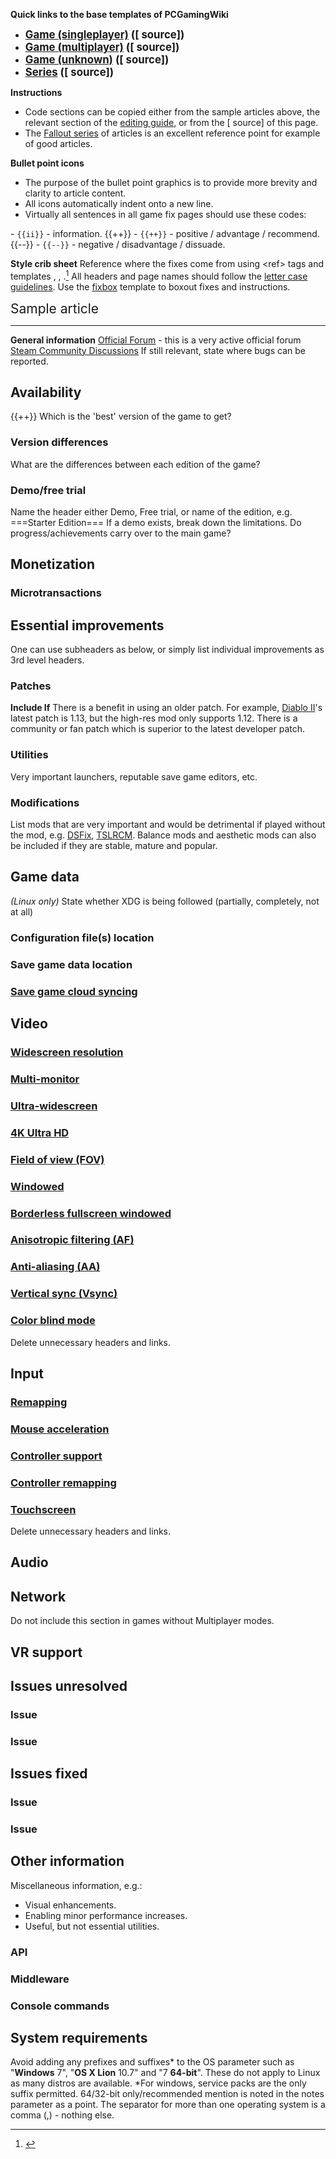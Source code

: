 <!-- 
Remember to document any changes you make to the sample article here: http://community.pcgamingwiki.com/topic/104-sample-article-modifications/
This exists for a reason, please use it if you make changes worth noting.
-->
'''Quick links to the base templates of PCGamingWiki'''
* <big>'''<span class="plainlinks">[[PCGamingWiki:Sample article/Game (singleplayer)|Game (singleplayer)]] ([{{fullurl:PCGamingWiki:Sample_article/Game_(singleplayer)|action=edit}} source])</span>'''</big>
* <big>'''<span class="plainlinks">[[PCGamingWiki:Sample article/Game (multiplayer)|Game (multiplayer)]] ([{{fullurl:PCGamingWiki:Sample_article/Game_(multiplayer)|action=edit}} source])</span>'''</big>
* <big>'''<span class="plainlinks">[[PCGamingWiki:Sample article/Game (unknown)|Game (unknown)]] ([{{fullurl:PCGamingWiki:Sample_article/Game_(unknown)|action=edit}} source])</span>'''</big>
* <big>'''<span class="plainlinks">[[PCGamingWiki:Sample_article/Series|Series]] ([{{fullurl:PCGamingWiki:Sample_article/Series|action=edit}} source])</span>'''</big>

'''Instructions'''
* Code sections can be copied either from the sample articles above, the relevant section of the [[PCGamingWiki:Editing guide|editing guide]], or from the [{{fullurl:PCGamingWiki:Sample_article/Game|action=edit}} source] of this page.
* The [[Series:Fallout|Fallout series]] of articles is an excellent reference point for example of good articles.

'''Bullet point icons'''
* The purpose of the bullet point graphics is to provide more brevity and clarity to article content. 
* All icons automatically indent onto a new line.
* Virtually all sentences in all game fix pages should use these codes:
{{ii}} - <code><nowiki>{{ii}}</nowiki></code> - information.
{{++}} - <code><nowiki>{{++}}</nowiki></code> - positive / advantage / recommend.
{{--}} - <code><nowiki>{{--}}</nowiki></code> - negative / disadvantage / dissuade.

'''Style crib sheet'''
{{ii}} Reference where the fixes come from using <nowiki><ref></nowiki> tags and templates {{T|refurl}}, {{T|refcheck}}, {{T|refsnip}}.<ref>{{Refurl|url=https://www.pcgamingwiki.com|title=PCGamingWiki|date=2012-12-21}}</ref>
{{ii}} All headers and page names should follow the [[PCGamingWiki:Editing guide/Article formatting#Letter case for headers and page names|letter case guidelines]].
{{ii}} Use the [[PCGamingWiki:Editing guide/Fixboxes and providing instructions|fixbox]] template to boxout fixes and instructions.


<span style="font-size:150%">Sample article</span>
----

{{Infobox game
|cover        = Game article layout.jpg <!-- Try to find the highest resolution of a PC game cover -->
|developers   = 
{{Infobox game/row/developer|Developer}}
|publishers   = 
{{Infobox game/row/publisher|Publisher}}
|engines      = 
{{Infobox game/row/engine|Engine}}
|release dates= 
{{Infobox game/row/date|Windows|Month dd, yyyy}} <!-- (Example: January 3, 2012) -->
{{Infobox game/row/date|OS X|Month dd, yyyy}}
{{Infobox game/row/date|Linux|Month dd, yyyy}}
|reception    =
{{Infobox game/row/reception|Metacritic|deus-ex-mankind-divided|83}} <!-- (Example: URL section and score - Deus Ex: Mankind Divded) -->
{{Infobox game/row/reception|Opencritic|1812/deus-ex-mankind-divided|81}}
{{Infobox game/row/reception|IGDB|deus-ex-mankind-divided|83}}
|taxonomy     =
{{Infobox game/row/taxonomy/monetization      | | ref= }}
{{Infobox game/row/taxonomy/microtransactions | | ref= }}
{{Infobox game/row/taxonomy/modes             | Singleplayer, Multiplayer }}
{{Infobox game/row/taxonomy/pacing            | Real-time }}
{{Infobox game/row/taxonomy/perspectives      | First-person }}
{{Infobox game/row/taxonomy/controls          | Direct control }}
{{Infobox game/row/taxonomy/genres            | Action, Shooter }}
{{Infobox game/row/taxonomy/sports            | }}
{{Infobox game/row/taxonomy/vehicles          | }}
{{Infobox game/row/taxonomy/art styles        | Stylized }}
{{Infobox game/row/taxonomy/themes            | Sci-fi }}
{{Infobox game/row/taxonomy/series            | PCGW Templates }}
|steam appid  = 277430
|steam appid side = 10
|gogcom id    = 1207658682
|gogcom id side = 
|official site= https://example.com/
|hltb         =
|igdb         = 
|strategywiki = 
|mobygames    = 
|wikipedia    = PCGamingWiki
|winehq       = 2
|license      = 
}}

{{Introduction
|introduction      = Introduction paragraph - see [[PCGamingWiki:Editing_guide/Introduction|Introduction guidelines]]. '''''Gamename''''' is a taxonony/perspective/mode/genre etc. featuring key/unique gameplay features made by company published by company. Game is a sequel/prequel in the series or related series or is a spiritual successor. Game uses engine plus any noteworthy engine information compared to other entries in the series. Game is important/noteworthy for any other reason.

|release history   = Game was first released on platform on date. Pre-release information including early access, crowdfunding, closed beta, etc. Platform changes with platform (Steam, EGS, GOG etc.) including delays, technical issues. Launch was successful/had issues with player number milestones if noteworthy. History with a focus on technical issues: e.g. major bugs, inability to access the game, DRM, missing advertised features, features missing from console counterpart, missing endings, etc. and whether any of these problems were fixed.

|current state     = Current major issues that have not been resolved yet. Updates/support is the game regularly updated technically (patches etc.) or content (DLC, expansions, microtransactions or free content updates). Roadmap of future content or features. Multiplayer describe the scene, give an update on number of current players, is it possible for players find games? Modding are there official tools, how are mods distributed. Improvements mentions of essential mods or quality of life improvements, link to anchors further below. Major community additions ONLY INCLUDE if there are major communities outside of 'General information' links such as already linked Steam, GOG, fan forums, e.g. substantial modding communities, Discord communities, alternative servers, hacked multiplayer etc.
}}

'''General information'''
{{mm}} [http://forums.sleepingdogs.net/viewforum.php?f=2 Official Forum] - this is a very active official forum
{{GOG.com links|1207658924|the_witcher}}
{{mm}} [https://steamcommunity.com/app/00000/discussions/ Steam Community Discussions]
{{mm}} If still relevant, state where bugs can be reported.

==Availability==
{{Availability|
{{Availability/row| Retail | | activation | Example notes: [[SecuROM]] ∞ activations. |  | DOS, Mac OS }}
{{Availability/row| Amazon.com | B005HRZ29K | ubisoft connect | Example: Amazon. |  | Windows }}
{{Availability/row| Developer | http://www.soldak.com/Depths-of-Peril/Buy.html | DRM-free | Example: game released directly from website. | Steam | Windows, OS X, Linux }}
{{Availability/row| GOG.com | legend_of_grimrock | DRM-free | Example: GOG.com. |  | Windows, OS X, Linux }}
{{Availability/row| Origin | mass-effect-3 | Origin |  |  | Windows }}
{{Availability/row| Steam | 207170 | Steam | Example: Steam. |  | Windows, OS X, Linux }}
}}

{{++}} Which is the 'best' version of the game to get? <!-- This cannot be subjective, if you're going to state something factual back it up with relevant sources. -->

===Version differences===
{{ii}} What are the differences between each edition of the game?

===Demo/free trial===
{{ii}} Name the header either Demo, Free trial, or  name of the edition, e.g. <nowiki>===Starter Edition===</nowiki>
{{ii}} If a demo exists, break down the limitations.
{{ii}} Do progress/achievements carry over to the main game?

==Monetization==
{{Monetization
|ad-supported        = Ad-supported
|dlc                 = DLC
|expansion pack      = Expansion pack
|freeware            = Freeware
|free-to-play        = Free-to-play
|sponsored           = Sponsored
|subscription        = Subscription
}}

{{DLC|
{{DLC/row| Some DLC name | Example: Only available in Japan. | Windows}}
{{DLC/row| Some other DLC | | Windows, Linux}}
}}

===Microtransactions===
{{Microtransactions
|boost               = Boost
|cosmetic            = Cosmetic
|currency            = Currency
|finite spend        = Finite spend
|infinite spend      = Infinite spend
|free-to-grind       = Free-to-grind
|loot box            = Loot box
|none                = None
|player trading      = Player trading
|time-limited        = Time-limited
|unlock              = Unlock
}}

==Essential improvements==
{{ii}} One can use subheaders as below, or simply list individual improvements as 3rd level headers.

===Patches===
'''Include If'''
{{ii}} There is a benefit in using an older patch. For example, [[Diablo II]]'s latest patch is 1.13, but the high-res mod only supports 1.12.
{{ii}} There is a community or fan patch which is superior to the latest developer patch.
{{Fixbox|description=Patch install instructions|fix=
How to apply this complex patch installation.
}}

===Utilities===
{{ii}} Very important launchers, reputable save game editors, etc.

===Modifications===
{{ii}} List mods that are very important and would be detrimental if played without the mod, e.g. [[Dark_Souls:_Prepare_to_Die_Edition#DSfix_by_Durante|DSFix]], [[Star_Wars:_Knights_of_the_Old_Republic_II_–_The_Sith_Lords#The_Sith_Lords_Restored_Content_Mod_.28TSLRCM.29|TSLRCM]]. Balance mods and aesthetic mods can also be included if they are stable, mature and popular.

==Game data==
{{ii}} ''(Linux only)'' State whether XDG is being followed (partially, completely, not at all)
===Configuration file(s) location===
{{Game data|
{{Game data/config|Windows|{{p|appdata}}\Vessel\}}
{{Game data/config|OS X|~/Library/Application Support/Vessel/}}
{{Game data/config|Linux|~/.config/Vessel/}} 
}}
{{XDG|true}}

===Save game data location===
{{Game data|
{{Game data/saves|Windows|{{p|appdata}}\.minecraft\saves}}
{{Game data/saves|OS X|~/Library/Application Support/minecraft/saves}}
{{Game data/saves|Linux|~/.minecraft/saves}}
}}

===[[Glossary:Save game cloud syncing|Save game cloud syncing]]===
{{Save game cloud syncing
|discord                   = 
|discord notes             = 
|epic games launcher       = 
|epic games launcher notes = 
|gog galaxy                = unknown
|gog galaxy notes          = 
|origin                    = false
|origin notes              = 
|steam cloud               = true
|steam cloud notes         = Syncs save games and settings.
|ubisoft connect           = unknown
|ubisoft connect notes     = 
|xbox cloud                = 
|xbox cloud notes          = 
}}

==Video==
{{Video
|wsgf link                  = http://www.wsgf.org/dr/dmc-devil-may-cry/en
|widescreen wsgf award      = gold
|multimonitor wsgf award    = silver
|ultrawidescreen wsgf award = limited
|4k ultra hd wsgf award     = unsupported
|widescreen resolution      = true
|widescreen resolution notes= See [[#Widescreen resolution|Widescreen resolution]].
|multimonitor               = hackable
|multimonitor notes         = See [[#Multi-monitor|Multi-monitor]]. 
|ultrawidescreen            = false
|ultrawidescreen notes      = See [[#Ultra-widescreen|Ultra-widescreen]]. 
|4k ultra hd                = false
|4k ultra hd notes          = See [[#4K Ultra HD|4K Ultra HD]].
|fov                        = true
|fov notes                  = See [[#Field of view (FOV)|Field of view (FOV)]].
|windowed                   = true
|windowed notes             = See [[#Windowed|Windowed]].
|borderless windowed        = true
|borderless windowed notes  = See [[#Borderless fullscreen windowed|Borderless fullscreen windowed]].
|anisotropic                = true
|anisotropic notes          = See [[#Anisotropic filtering (AF)|Anisotropic filtering (AF)]].
|antialiasing               = true
|antialiasing notes         = See [[#Anti-aliasing (AA)|Anti-aliasing (AA)]].
|vsync                      = true
|vsync notes                = See [[#Vertical sync (Vsync)|Vertical sync (Vsync)]].
|60 fps                     = true
|60 fps notes               = 
|120 fps                    = false
|120 fps notes              = 
|hdr                        = false
|hdr notes                  =
|ray tracing                = limited
|ray tracing notes          = Only on Nvidia hardware.
|color blind                = true
|color blind notes          = See [[#Color blind mode|Color blind mode]].
}}

===[[Glossary:Widescreen resolution|Widescreen resolution]]===
===[[Glossary:Multi-monitor|Multi-monitor]]===
===[[Glossary:Ultra-widescreen|Ultra-widescreen]]===
===[[Glossary:4K Ultra HD|4K Ultra HD]]===
===[[Glossary:Field of view (FOV)|Field of view (FOV)]]===
===[[Glossary:Windowed|Windowed]]===
===[[Glossary:Borderless fullscreen windowed|Borderless fullscreen windowed]]===
===[[Glossary:Anisotropic filtering (AF)|Anisotropic filtering (AF)]]===
===[[Glossary:Anti-aliasing (AA)|Anti-aliasing (AA)]]===
===[[Glossary:Vertical sync (Vsync)|Vertical sync (Vsync)]]===
===[[Glossary:Color blind mode|Color blind mode]]===
{{ii}} Delete unnecessary headers and links.

==Input==
{{Input
|key remap                 = unknown
|key remap notes           = See [[#Remapping|Remapping]].
|acceleration option       = hackable
|acceleration option notes = See [[#Mouse acceleration|Mouse acceleration]].
|mouse sensitivity         = unknown
|mouse sensitivity notes   = 
|mouse menu                = false
|mouse menu notes          = 
|invert mouse y-axis       = true
|invert mouse y-axis notes = 
|touchscreen               = true
|touchscreen notes         = See [[#Touchscreen|Touchscreen]].
|controller support        = true
|controller support notes  = See [[#Controller support|Controller support]].
|full controller           = false
|full controller notes     = 
|controller remap          = false
|controller remap notes    = See [[#Controller remapping|Controller remapping]].
|controller sensitivity    = unknown
|controller sensitivity notes= 
|invert controller y-axis  = true
|invert controller y-axis notes= 
|xinput controllers        = true
|xinput controllers notes  = 
|xbox prompts              = true
|xbox prompts notes        = 
|impulse triggers          = false
|impulse triggers notes    = Xbox One only.
|dualshock 4               = true
|dualshock 4 notes         = 
|dualshock prompts         = true
|dualshock prompts notes   = 
|light bar support         = false
|light bar support notes   = 
|dualshock 4 modes         = USB
|dualshock 4 modes notes   = 
|tracked motion controllers= true
|tracked motion controllers notes = 
|tracked motion prompts    = false
|tracked motion prompts notes = 
|other controllers         = true
|other controllers notes   = 
|other button prompts      = Generic, Nintendo
|other button prompts notes= 
|controller hotplug        = false
|controller hotplug notes  = 
|haptic feedback           = false
|haptic feedback notes     = 
|simultaneous input        = true
|simultaneous input notes  = 
|steam input api           = false
|steam input api notes     = 
|steam hook input          = unknown
|steam hook input notes    = 
|steam input presets       = true
|steam input presets notes = 
|steam controller prompts  = unknown
|steam controller prompts notes = 
|steam cursor detection    = unknown
|steam cursor detection notes = 
}}

===[[Glossary:Remapping|Remapping]]===
===[[Glossary:Mouse acceleration|Mouse acceleration]]===
===[[Controller|Controller support]]===
===[[Glossary:Remapping|Controller remapping]]===
===[[Glossary:Touchscreen|Touchscreen]]===
{{ii}} Delete unnecessary headers and links.

==Audio==
{{Audio
|separate volume           = true
|separate volume notes     = 
|surround sound            = false
|surround sound notes      = 
|subtitles                 = true
|subtitles notes           = 
|closed captions           = false
|closed captions notes     = 
|mute on focus lost        = false
|mute on focus lost notes  = 
|eax support               = 
|eax support notes         = 
|red book cd audio         = true
|red book cd audio notes   = 
|general midi audio        = true
|general midi audio notes  = This game supports General MIDI for music.
}}

{{L10n|content=
{{L10n/switch
 |language  = English
 |interface = true
 |audio     = true
 |subtitles = n/a
 |notes     = 
}}
{{L10n/switch
 |language  = French
 |interface = true
 |audio     = true
 |subtitles = n/a
 |notes     = 
}}
{{L10n/switch
 |language  = German
 |interface = true
 |audio     = false
 |subtitles = n/a
 |notes     = 
}}
{{L10n/switch
 |language  = Italian
 |interface = true
 |audio     = false
 |subtitles = n/a
 |notes     = 
}}
{{L10n/switch
 |language  = Spanish
 |interface = true
 |audio     = false
 |subtitles = n/a
 |notes     = Download from [http://example.org here].
 |fan       = true
}}
}}

==Network==
{{ii}} Do not include this section in games without Multiplayer modes.

{{Network/Multiplayer
|local play           = true
|local play players   = 2
|local play modes     = 
|local play notes     = 
|lan play             = false
|lan play players     = 
|lan play modes       = 
|lan play notes       = 
|online play          = true
|online play players  = 
|online play modes    = 
|online play notes    = 
|asynchronous         = true
|asynchronous notes   = 
}}

{{Network/Connections
|matchmaking        = false
|matchmaking notes  = 
|p2p                = true
|p2p notes          = 
|dedicated          = false
|dedicated notes    = 
|self-hosting       = false
|self-hosting notes = 
|direct ip          = false
|direct ip notes    = 
}}

{{Network/Ports
|tcp  = 1, 2, 30
|udp  = 500-600, 3500
|upnp = unknown
}}

==VR support==
{{VR support
|native 3d                   = true
|native 3d notes             = 
|nvidia 3d vision            = unknown
|nvidia 3d vision notes      = 
|vorpx                       = 
|vorpx modes                 = 
|vorpx notes                 = 
|vr only                     = true
|htc vive                    = false
|htc vive notes              = 
|oculus rift                 = true
|oculus rift notes           = 
|osvr                        = unknown
|osvr notes                  = 
|windows mixed reality       = false
|windows mixed reality notes = 
|keyboard-mouse              = unknown
|keyboard-mouse notes        = 
|3rd space gaming vest       = true
|3rd space gaming vest notes = 
|novint falcon               = false
|novint falcon notes         = 
|trackir                     = true
|trackir notes               = 
|tobii eye tracking          = true
|tobii eye tracking notes    = 
|play area seated            = true
|play area seated notes      = 
|play area standing          = hackable
|play area standing notes    = Use the [http://example.org Head Height] mod.
|play area room-scale        = true
|play area room-scale notes  = 
}}

==Issues unresolved==
===Issue===
===Issue===

==Issues fixed==
===Issue===
{{Fixbox|description=Fixbox header here|fix=
How to apply this fix.
}}
===Issue===

==Other information==
Miscellaneous information, e.g.:
* Visual enhancements.
* Enabling minor performance increases.
* Useful, but not essential utilities.

===API===
{{API
|direct3d versions      = 9, 11
|direct3d notes         = Windows only.
|directdraw versions    = 
|directdraw notes       = 
|wing                   = 
|wing notes             = 
|opengl versions        = 3.3, 4
|opengl notes           = OS X and Linux only.
|glide versions         = 
|glide notes            = 
|software mode          = 
|software mode notes    = 
|mantle support         = 
|mantle support notes   = 
|metal support          = true
|metal support notes    = 
|vulkan versions        = unknown
|vulkan notes           = 
|dos modes              = 
|dos modes notes        = 
|shader model versions  = 
|shader model notes     = 
|windows 32-bit exe     = true
|windows 64-bit exe     = false
|windows arm app        = unknown
|windows exe notes      = 
|mac os x powerpc app   = 
|macos intel 32-bit app = true
|macos intel 64-bit app = false
|macos arm app          = true
|macos app notes        = ARM support was added in November 2020.
|linux powerpc app      = 
|linux 32-bit executable= true
|linux 64-bit executable= true
|linux arm app          = unknown
|linux executable notes = 
}}

===Middleware===
{{Middleware
|physics          = PhysX
|physics notes    = Lacks GPU acceleration on Linux.
|audio            = FMOD
|audio notes      = 
|interface        = Scaleform
|interface notes  = 
|input            = 
|input notes      = 
|cutscenes        = Bink
|cutscenes notes  = 
|multiplayer      = Steamworks
|multiplayer notes= 
|anticheat        = 
|anticheat notes  = 
}}

===Console commands===

==System requirements==
{{ii}} Avoid adding any prefixes and suffixes* to the OS parameter such as "'''Windows''' 7", "'''OS X Lion''' 10.7" and "7 '''64-bit'''". These do not apply to Linux as many distros are available. *For windows, service packs are the only suffix permitted.
{{ii}} 64/32-bit only/recommended mention is noted in the notes parameter as a point.
{{ii}} The separator for more than one operating system is a comma (,) - nothing else.
{{System requirements
|OSfamily = Windows

|minOS    = XP, Vista, 7
|minCPU   = Dual Core 2.0 GHz or Athlon 64 X2 Dual Core 5400+
|minRAM   = 2 GB
|minHD    = 8 GB 
|minGPU   = Nvidia GeForce 8600 GTS
|minVRAM  = 512 MB

|recOS    = 7
|recCPU   = Quad core Intel or AMD Phenom 9850 Quad-Core
|recRAM   = 4 GB
|recHD    = 
|recGPU   = Nvidia GeForce GTX 285
|notes    = 
}}

{{System requirements
|OSfamily = OS X

|minOS    = 10.5.2
|minCPU   = Dual Core 2.0 GHz or Athlon 64 X2 Dual Core 5400+
|minRAM   = 2 GB
|minHD    = 8 GB
|minGPU   = Nvidia GeForce 8600 GTS
|minVRAM  = 512 MB

|recOS    = 10.6.4
|recCPU   = Quad core Intel or AMD Phenom 9850 Quad-Core
|recRAM   = 4 GB
|recHD    = 
|recGPU   = Nvidia GeForce GTX 285
|notes    = 
}}

{{System requirements
|OSfamily = Linux

|minOS    = Kernel 3.0
|minCPU   = Dual Core 2.0 GHz or Athlon 64 X2 Dual Core 5400+
|minRAM   = 2 GB
|minHD    = 8 GB 
|minGPU   = Nvidia GeForce 8600 GTS
|minVRAM  = 512 MB

|recOS    = Kernel 3.2
|recCPU   = Quad core Intel or AMD Phenom 9850 Quad-Core
|recRAM   = 4 GB
|recHD    =  
|recGPU   = Nvidia GeForce GTX 285
|notes    = 
}}

{{References}}
